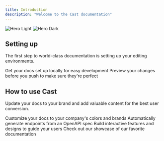 ```yaml
---
title: Introduction
description: "Welcome to the Cast documentation"
---
```


<img
  className="block dark:hidden"
  src="/images/hero-light.svg"
  alt="Hero Light"
/>
<img
  className="hidden dark:block"
  src="/images/hero-dark.svg"
  alt="Hero Dark"
/>

## Setting up

The first step to world-class documentation is setting up your editing environments.

<CardGroup cols={2}>
  <Card
    title="Installing Python"
    icon="python"
    href="installation/python"
  >
    Get your docs set up locally for easy development
  </Card>
  <Card
    title="Installing Cast"
    icon="server"
    href="installation/cast"
  >
    Preview your changes before you push to make sure they're perfect
  </Card>
</CardGroup>

## How to use Cast

Update your docs to your brand and add valuable content for the best user conversion.

<CardGroup cols={2}>
  <Card
    title="Query Editor"
    icon="code"
    href="essentials/query-editor"
  >
    Customize your docs to your company's colors and brands
  </Card>
  <Card
    title="One-way views"
    icon="chart-line"
    href="essentials/one-way-views"
  >
    Automatically generate endpoints from an OpenAPI spec
  </Card>
  <Card
    title="Data viewer"
    icon='magnifying-glass-chart'
    href="essentials/data-viewer"
  >
    Build interactive features and designs to guide your users
  </Card>
  <Card
    title="Configure your setup"
    icon='gear'
    href="essentials/settings"
  >
    Check out our showcase of our favorite documentation
  </Card>
</CardGroup>
